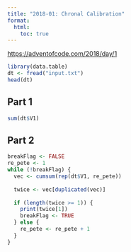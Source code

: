 ```yaml
---
title: "2018-01: Chronal Calibration"
format: 
  html: 
    toc: true
---
```


[https://adventofcode.com/2018/day/1](https://adventofcode.com/2018/day/1)

```r
library(data.table)
dt <- fread("input.txt")
head(dt)
```

## Part 1

```r
sum(dt$V1)
```

## Part 2

```r
breakFlag <- FALSE
re_pete <- 1
while (!breakFlag) {
  vec <- cumsum(rep(dt$V1, re_pete))
  
  twice <- vec[duplicated(vec)]
  
  if (length(twice >= 1)) {
    print(twice[1])
    breakFlag <- TRUE
  } else {
    re_pete <- re_pete + 1
  }
}
```

